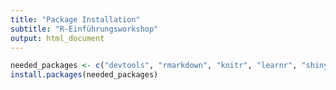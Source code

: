 ```yaml
---
title: "Package Installation"
subtitle: "R-Einführungsworkshop"
output: html_document
---
```


```r
needed_packages <- c("devtools", "rmarkdown", "knitr", "learnr", "shiny", "haven", "tidyverse", "car", "htmltools", "ggthemes", "ggpubr", "sjPlot", "sjmisc", "sjstats", "ggdendro", "waffle", "ggparliament", "tabplot", "tidyr", "ggfortify", "viridis")
install.packages(needed_packages)
```
